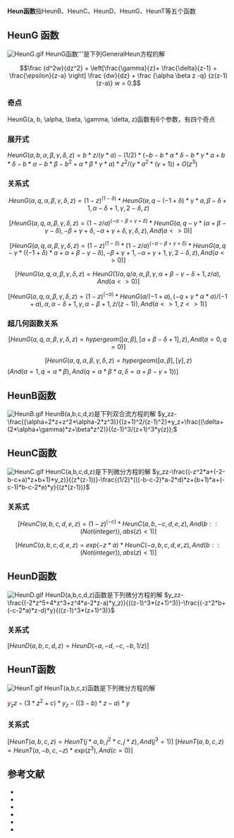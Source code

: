 {{cleanup-jargon|time=2015-01-25T07:58:28+00:00}}
'''Heun函数'''指HeunB、HeunC、HeunD、HeunG、HeunT等五个函数


==HeunG 函数==
[[File:HeunG.gif|thumb]]
HeunG函数'''是下列GeneralHeun方程的解

:<math>\frac {d^2w}{dz^2} + 
\left[\frac{\gamma}{z}+ \frac{\delta}{z-1} + \frac{\epsilon}{z-a} \right] 
\frac {dw}{dz} 
+ \frac {\alpha \beta z -q} {z(z-1)(z-a)} w = 0.</math>

===奇点===
HeunG(a, b, \alpha, \beta, \gamma, \delta, z)函数有6个参数，有四个奇点

===展开式===
<math>HeunG(a, b, \alpha, \beta, \gamma, \delta, z) =b*z/(\gamma*a)-(1/2)*(-b-b*a*\delta-b*\gamma*a+b*\delta-b*\alpha-b*\beta-b^2+\alpha*\beta*\gamma*a)*z^2/(\gamma*a^2*(\gamma+1))+O(z^3)</math>
===关系式===
:<math>HeunG(a, q, \alpha, \beta, \gamma, \delta, z) = (1-z)^(1-\delta)*HeunG(a, q-(-1+\delta)*\gamma*a, \beta-\delta+1, \alpha-\delta+1, \gamma, 2-\delta, z)         </math>
:<math>  [HeunG(a, q, \alpha, \beta, \gamma, \delta, z) = (1-z/a)^(-\alpha-\beta+\gamma+\delta)*HeunG(a, q-\gamma*(\alpha+\beta-\gamma-\delta), -\beta+\gamma+\delta, -\alpha+\gamma+\delta, \gamma, \delta, z), And(a <> 0)]       </math>
:<math>[HeunG(a, q, \alpha, \beta, \gamma, \delta, z) = (1-z)^(1-\delta)*(1-z/a)^(-\alpha-\beta+\gamma+\delta)*HeunG(a, q-\gamma*((-1+\delta)*a+\alpha+\beta-\gamma-\delta), -\beta+\gamma+1, -\alpha+\gamma+1, \gamma, 2-\delta, z), And(a <> 0)]         </math>
:<math> [HeunG(a, q, \alpha, \beta, \gamma, \delta, z) = HeunG(1/a, q/a, \alpha, \beta, \gamma, \alpha+\beta-\gamma-\delta+1, z/a), And(a <> 0)]        </math>
:<math>  [HeunG(a, q, \alpha, \beta, \gamma, \delta, z) = (1-z)^(-\alpha)*HeunG(a/(-1+a), (-q+\gamma*\alpha*a)/(-1+a), \alpha, \alpha-\delta+1, \gamma, \alpha-\beta+1, z/(z-1)), And(a <> 1, z <> 1)]       </math>
:<math>         </math>
===超几何函数关系===
:<math>[HeunG(a, q, \alpha, \beta, \gamma, \delta, z) = hypergeom([\alpha, \beta], [\alpha+\beta-\delta+1], z), And(a = 0, q = 0)]</math>
:<math>[HeunG(a, q, \alpha, \beta, \gamma, \delta, z) = hypergeom([\alpha, \beta], [\gamma], z)</math><math>(And(a = 1, q = \alpha*\beta), And(q = \alpha*\beta*a, \delta = \alpha+\beta-\gamma+1))]</math>
==HeunB函数==
[[File:HeunB.gif|thumb]]
HeunB(a,b,c,d,z)是下列双合流方程的解
<math>y_zz-\frac{(\alpha+2*z+z^2*\alpha-2*z^3)}{(z+1)^2/(z-1)^2}*y_z+\frac{(\delta+(2*\alpha+\gamma)*z+\beta*z^2)}{(z-1)^3/(z+1)^3*y(z)};</math>

==HeunC函数==
[[File:HeunC.gif|thumb]]
HeunC(a,b,c,d,z)是下列微分方程的解
<math>y_zz-\frac{(-z^2*a+(-2-b-c+a)*z+b+1)*y_z)}{(z*(z-1))}-\frac{(1/2)*(((-b-c-2)*a-2*d)*z+(b+1)*a+(-c-1)*b-c-2*e)*y}{(z*(z-1))}</math>
===关系式===
:<math>[HeunC(a, b, c, d, e, z) = (1-z)^(-c)*HeunC(a, b, -c, d, e, z), And(b::(Not(integer)), abs(z) < 1)]</math>
:<math>[HeunC(a, b, c, d, e, z) = exp(-z*a)*HeunC(-a, b, c, d, e, z), And(b::(Not(integer)), abs(z) < 1)]</math>

==HeunD函数==
[[File:HeunD.gif|thumb]]
HeunD(a,b,c,d,z)函数是下列微分方程的解
<math>y_zz-\frac{(-2*z^5+4*z^3+z^4*a-2*z-a)*y_z)}{((z-1)^3*(z+1)^3)}-\frac{(-z^2*b+(-c-2*a)*z-d)*y}{((z-1)^3*(z+1)^3)}</math>
===关系式===
<math>[HeunD(a, b, c, d, z) = HeunD(-a, -d, -c, -b, 1/z)]</math>

==HeunT函数==
[[File:HeunT.gif|thumb]]
HeunT(a,b,c,z)函数是下列微分方程的解

<math>y_zz-(3*z^2+c)*y_z-((3-b)*z-a)*y</math>

===关系式===
<math>[HeunT(a, b, c, z) = HeunT(j*a, b, j^2*c, j*z), And(j^3 = 1)]</math>
<math>[HeunT(a, b, c, z) = HeunT(a, -b, c, -z)*exp(z^3), And(c = 0)]</math>

==参考文献==
<references/>
*{{Citation | last1=Forsyth | first1=Andrew Russell | title=Theory of differential equations.  4. Ordinary linear equations | origyear=1906 | publisher=[[Dover_Publications|Dover Publications]] | location=New York  | mr=0123757 | year=1959|url=http://www.archive.org/details/theorydiffeq04forsrich|pages=158}}
* {{citation|first=Karl |last=Heun |url=http://www.digizeitschriften.de/resolveppn/GDZPPN00225140X |title= Zur Theorie der Riemann'schen Functionen zweiter Ordnung mit vier Verzweigungspunkten|journal= Mathematische Annalen |volume=33|page= 161 |year=1889 |doi=10.1007/bf01443849}}
*{{Citation | last1=Maier | first1=Robert S. | title=The 192 solutions of the Heun equation | arxiv=math/0408317 | doi=10.1090/S0025-5718-06-01939-9 | mr=2291838 | year=2007 | journal=[[Mathematics_of_Computation|Mathematics of Computation]]   | volume=76 | issue=258 | pages=811–843}}
*{{Citation | editor1-last=Ronveaux | editor1-first=A. | title=Heun's differential equations | publisher=The Clarendon Press Oxford University Press | series=Oxford Science Publications | isbn=978-0-19-859695-0 | mr=1392976 | year=1995}}
*{{dlmf|id=31|title=Heun functions|first=B. D.|last=Sleeman|first2=V. B. |last2=Kuznetzov}}
*{{Citation | last1=Valent | first1=Galliano | title=Difference equations, special functions and orthogonal polynomials | arxiv=math-ph/0512006 | publisher=World Sci. Publ., Hackensack, NJ | doi=10.1142/9789812770752_0057 | mr=2451210 | year=2007 | chapter=Heun functions versus elliptic functions | pages=664–686}}